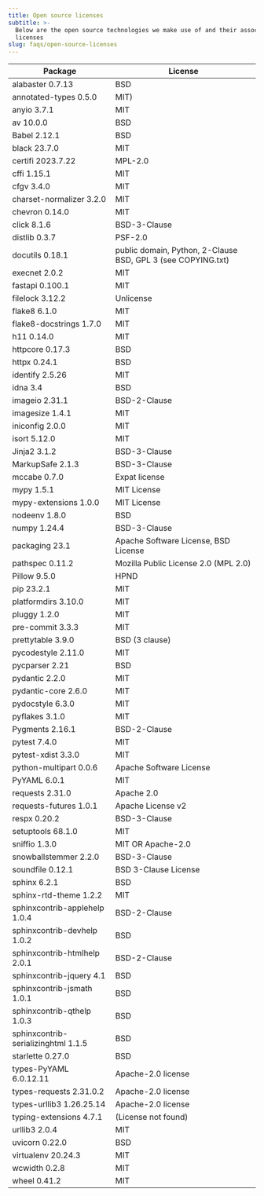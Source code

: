 ```yaml
---
title: Open source licenses
subtitle: >-
  Below are the open source technologies we make use of and their associated
  licenses
slug: faqs/open-source-licenses
---
```




| Package | License |  
| ------- | --------- | 
| alabaster 0.7.13 | BSD |  
| annotated-types 0.5.0 | MIT) |  
| anyio 3.7.1 | MIT |  
| av 10.0.0 | BSD |  
| Babel 2.12.1 | BSD |  
| black 23.7.0 | MIT |  
| certifi 2023.7.22 | MPL-2.0 |  
| cffi 1.15.1 | MIT |  
| cfgv 3.4.0 | MIT |  
| charset-normalizer 3.2.0 | MIT |  
| chevron 0.14.0 | MIT |  
| click 8.1.6 | BSD-3-Clause |  
| distlib 0.3.7 | PSF-2.0 |  
| docutils 0.18.1 | public domain, Python, 2-Clause BSD, GPL 3 (see COPYING.txt) |  
| execnet 2.0.2 | MIT |  
| fastapi 0.100.1 | MIT |  
| filelock 3.12.2 | Unlicense |  
| flake8 6.1.0 | MIT |  
| flake8-docstrings 1.7.0 | MIT |  
| h11 0.14.0 | MIT |  
| httpcore 0.17.3 | BSD |  
| httpx 0.24.1 | BSD |  
| identify 2.5.26 | MIT |  
| idna 3.4 | BSD |  
| imageio 2.31.1 | BSD-2-Clause |  
| imagesize 1.4.1 | MIT |  
| iniconfig 2.0.0 | MIT |  
| isort 5.12.0 | MIT |  
| Jinja2 3.1.2 | BSD-3-Clause |  
| MarkupSafe 2.1.3 | BSD-3-Clause |  
| mccabe 0.7.0 | Expat license |  
| mypy 1.5.1 | MIT License |  
| mypy-extensions 1.0.0 | MIT License |  
| nodeenv 1.8.0 | BSD |  
| numpy 1.24.4 | BSD-3-Clause |  
| packaging 23.1 | Apache Software License, BSD License |  
| pathspec 0.11.2 | Mozilla Public License 2.0 (MPL 2.0) |  
| Pillow 9.5.0 | HPND |  
| pip 23.2.1 | MIT |  
| platformdirs 3.10.0 | MIT |  
| pluggy 1.2.0 | MIT |  
| pre-commit 3.3.3 | MIT |  
| prettytable 3.9.0 | BSD (3 clause) |  
| pycodestyle 2.11.0 | MIT |  
| pycparser 2.21 | BSD |  
| pydantic 2.2.0 | MIT |  
| pydantic-core 2.6.0 | MIT |  
| pydocstyle 6.3.0 | MIT |  
| pyflakes 3.1.0 | MIT |  
| Pygments 2.16.1 | BSD-2-Clause |  
| pytest 7.4.0 | MIT |  
| pytest-xdist 3.3.0 | MIT |  
| python-multipart 0.0.6 | Apache Software License |  
| PyYAML 6.0.1 | MIT |  
| requests 2.31.0 | Apache 2.0 |  
| requests-futures 1.0.1 | Apache License v2 |  
| respx 0.20.2 | BSD-3-Clause |  
| setuptools 68.1.0 | MIT |  
| sniffio 1.3.0 | MIT OR Apache-2.0 |  
| snowballstemmer 2.2.0 | BSD-3-Clause |  
| soundfile 0.12.1 | BSD 3-Clause License |  
| sphinx 6.2.1 | BSD |  
| sphinx-rtd-theme 1.2.2 | MIT |  
| sphinxcontrib-applehelp 1.0.4 | BSD-2-Clause |  
| sphinxcontrib-devhelp 1.0.2 | BSD |  
| sphinxcontrib-htmlhelp 2.0.1 | BSD-2-Clause |  
| sphinxcontrib-jquery 4.1 | BSD |  
| sphinxcontrib-jsmath 1.0.1 | BSD |  
| sphinxcontrib-qthelp 1.0.3 | BSD |  
| sphinxcontrib-serializinghtml 1.1.5 | BSD |  
| starlette 0.27.0 | BSD |  
| types-PyYAML 6.0.12.11 | Apache-2.0 license |  
| types-requests 2.31.0.2 | Apache-2.0 license |  
| types-urllib3 1.26.25.14 | Apache-2.0 license |  
| typing-extensions 4.7.1 | (License not found) |  
| urllib3 2.0.4 | MIT |  
| uvicorn 0.22.0 | BSD |  
| virtualenv 20.24.3 | MIT |  
| wcwidth 0.2.8 | MIT |  
| wheel 0.41.2 | MIT |  